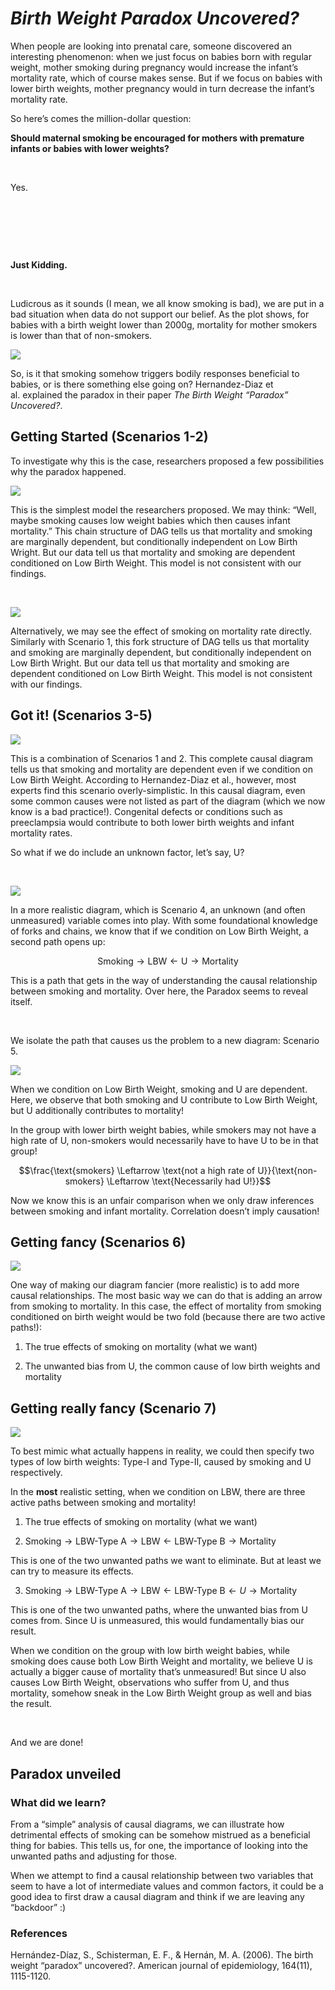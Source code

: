 # *Birth Weight Paradox Uncovered?*

When people are looking into prenatal care, someone discovered an interesting phenomenon: when we just focus on babies born with regular weight, mother smoking during pregnancy would increase the infant's mortality rate, which of course makes sense. But if we focus on babies with lower birth weights, mother pregnancy would in turn decrease the infant's mortality rate. 

So here's comes the million-dollar question: 

**Should maternal smoking be encouraged for mothers with premature infants or babies with lower weights?**

&nbsp;

Yes.

&nbsp;

&nbsp;

&nbsp;

**Just Kidding.**

&nbsp;

Ludicrous as it sounds (I mean, we all know smoking is bad), we are put in a bad situation when data do not support our belief. As the plot shows, for babies with a birth weight lower than 2000g, mortality for mother smokers is lower than that of non-smokers.  

![](Mortality.png)

So, is it that smoking somehow triggers bodily responses beneficial to babies, or is there something else going on? Hernandez-Diaz et al. explained the paradox in their paper *The Birth Weight "Paradox" Uncovered?*.

## Getting Started (Scenarios 1-2)

To investigate why this is the case, researchers proposed a few possibilities why the paradox happened. 

![](Scenario1.png)

This is the simplest model the researchers proposed. We may think: "Well, maybe smoking causes low weight babies which then causes infant mortality." This chain structure of DAG tells us that mortality and smoking are marginally dependent, but conditionally independent on Low Birth Wright. But our data tell us that mortality and smoking are dependent conditioned on Low Birth Weight. This model is not consistent with our findings.

&nbsp;

![](Scenario2.png)

Alternatively, we may see the effect of smoking on mortality rate directly. Similarly with Scenario 1, this fork structure of DAG tells us that mortality and smoking are marginally dependent, but conditionally independent on Low Birth Wright. But our data tell us that mortality and smoking are dependent conditioned on Low Birth Weight. This model is not consistent with our findings.

## Got it! (Scenarios 3-5)

![](Scenario3.png)

This is a combination of Scenarios 1 and 2. This complete causal diagram tells us that smoking and mortality are dependent even if we condition on Low Birth Weight. According to Hernandez-Diaz et al., however, most experts find this scenario overly-simplistic. In this causal diagram, even some common causes were not listed as part of the diagram (which we now know is a bad practice!). Congenital defects or conditions such as preeclampsia would contribute to both lower birth weights and infant mortality rates. 

So what if we do include an unknown factor, let's say, U?

&nbsp;

![](Scenario4.png)

In a more realistic diagram, which is Scenario 4, an unknown (and often unmeasured) variable comes into play. With some foundational knowledge of forks and chains, we know that if we condition on Low Birth Weight, a second path opens up:

$$\text{Smoking} \rightarrow \text{LBW} \leftarrow \text{U} \rightarrow \text{Mortality}$$

This is a path that gets in the way of understanding the causal relationship between smoking and mortality. Over here, the Paradox seems to reveal itself.

&nbsp;

We isolate the path that causes us the problem to a new diagram: Scenario 5.

![](Scenario5.png)

When we condition on Low Birth Weight, smoking and U are dependent. Here, we observe that both smoking and U contribute to Low Birth Weight, but U additionally contributes to mortality!

In the group with lower birth weight babies, while smokers may not have a high rate of U, non-smokers would necessarily have to have U to be in that group!

$$\frac{\text{smokers} \Leftarrow \text{not a high rate of U}}{\text{non-smokers} \Leftarrow \text{Necessarily had U!}}$$

Now we know this is an unfair comparison when we only draw inferences between smoking and infant mortality. Correlation doesn't imply causation!


## Getting fancy (Scenarios 6)

![](Scenario6.png)

One way of making our diagram fancier (more realistic) is to add more causal relationships. The most basic way we can do that is adding an arrow from smoking to mortality. In this case, the effect of mortality from smoking conditioned on birth weight would be two fold (because there are two active paths!):

1. The true effects of smoking on mortality (what we want)

2. The unwanted bias from U, the common cause of low birth weights and mortality

## Getting really fancy (Scenario 7)

![](Scenario7.png)

To best mimic what actually happens in reality, we could then specify two types of low birth weights: Type-I and Type-II, caused by smoking and U respectively.

In the **most** realistic setting, when we condition on LBW, there are three active paths between smoking and mortality!

1. The true effects of smoking on mortality (what we want)

2. $\text{Smoking} \rightarrow \text{LBW-Type A} \rightarrow \text{LBW} \leftarrow \text{LBW-Type B} \rightarrow \text{Mortality}$

This is one of the two unwanted paths we want to eliminate. But at least we can try to measure its effects.

3. $\text{Smoking} \rightarrow \text{LBW-Type A} \rightarrow \text{LBW} \leftarrow \text{LBW-Type B} \leftarrow {U} \rightarrow \text{Mortality}$

This is one of the two unwanted paths, where the unwanted bias from U comes from. Since U is unmeasured, this would fundamentally bias our result.

When we condition on the group with low birth weight babies, while smoking does cause both Low Birth Weight and mortality, we believe U is actually a bigger cause of mortality that's unmeasured! But since U also causes Low Birth Weight, observations who suffer from U, and thus mortality, somehow sneak in the Low Birth Weight group as well and bias the result.

&nbsp;

And we are done!

## Paradox unveiled

### What did we learn?

From a "simple" analysis of causal diagrams, we can illustrate how detrimental effects of smoking can be somehow mistrued as a beneficial thing for babies. This tells us, for one, the importance of looking into the unwanted paths and adjusting for those.

When we attempt to find a causal relationship between two variables that seem to have a lot of intermediate values and common factors, it could be a good idea to first draw a causal diagram and think if we are leaving any "backdoor" :)

### References

Hernández-Díaz, S., Schisterman, E. F., & Hernán, M. A. (2006). The birth weight “paradox” uncovered?. American journal of epidemiology, 164(11), 1115-1120.
